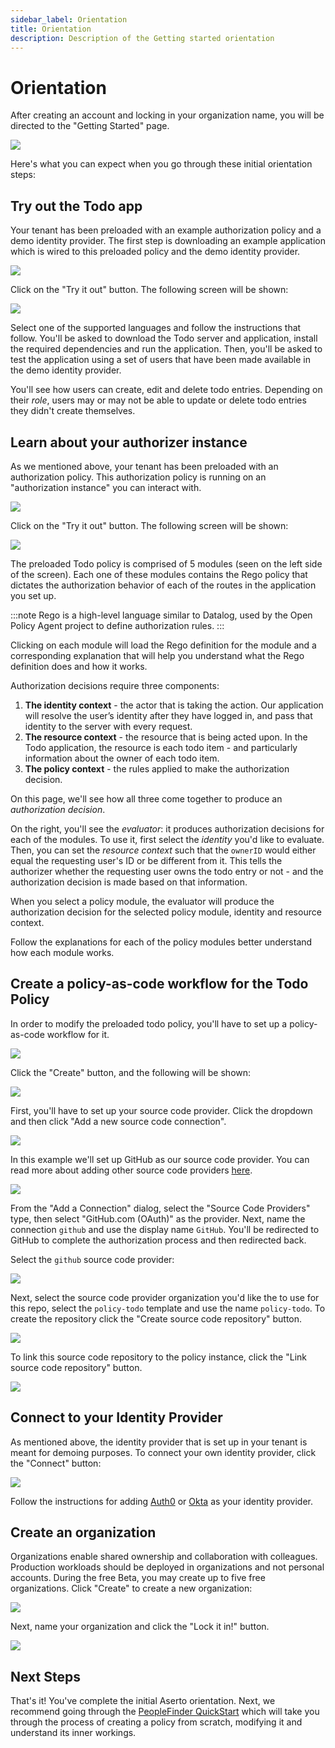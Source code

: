 ```yaml
---
sidebar_label: Orientation
title: Orientation
description: Description of the Getting started orientation
---
```


# Orientation

After creating an account and locking in your organization name, you will be directed to the "Getting Started" page.

<img src="/getting-started-page.png" />

Here's what you can expect when you go through these initial orientation steps:

## Try out the Todo app
Your tenant has been preloaded with an example authorization policy and a demo identity provider. The first step is downloading an example application which is wired to this preloaded policy and the demo identity provider.

<img src="/step-try-todo-app.png" />

Click on the "Try it out" button. The following screen will be shown:

<img src="/download-todo-app.png" />

Select one of the supported languages and follow the instructions that follow. You'll be asked to download the Todo server and application, install the required dependencies and run the application. Then, you'll be asked to test the application using a set of users that have been made available in the demo identity provider.

You'll see how users can create, edit and delete todo entries. Depending on their _role_, users may or may not be able to update or delete todo entries they didn't create themselves.

## Learn about your authorizer instance

As we mentioned above, your tenant has been preloaded with an authorization policy. This authorization policy is running on an "authorization instance" you can interact with.

<img src="/step-learn-about-authorizer.png" />

Click on the "Try it out" button. The following screen will be shown:

<img src="/todo-orientation-page.png" />

The preloaded Todo policy is comprised of 5 modules (seen on the left side of the screen). Each one of these modules contains the Rego policy that dictates the authorization behavior of each of the routes in the application you set up.

:::note
Rego is a high-level language similar to Datalog, used by the Open Policy Agent project to define authorization rules.
:::

Clicking on each module will load the Rego definition for the module and a corresponding explanation that will help you understand what the Rego definition does and how it works.

Authorization decisions require three components:

1. **The identity context** - the actor that is taking the action. Our application will resolve the user’s identity after they have logged in, and pass that identity to the server with every request.
2. **The resource context** - the resource that is being acted upon. In the Todo application, the resource is each todo item - and particularly information about the owner of each todo item.
3. **The policy context** - the rules applied to make the authorization decision.

On this page, we'll see how all three come together to produce an _authorization decision_.

On the right, you'll see the _evaluator_: it produces authorization decisions for each of the modules. To use it, first select the _identity_ you'd like to evaluate. Then, you can set the _resource context_ such that the `ownerID` would either equal the requesting user's ID or be different from it. This tells the authorizer whether the requesting user owns the todo entry or not - and the authorization decision is made based on that information.

When you select a policy module, the evaluator will produce the authorization decision for the selected policy module, identity and resource context.

Follow the explanations for each of the policy modules better understand how each module works.

## Create a policy-as-code workflow for the Todo Policy

In order to modify the preloaded todo policy, you'll have to set up a policy-as-code workflow for it.

<img src="/step-create-policy-as-code-flow.png" />

Click the "Create" button, and the following will be shown:

<img src="/set-source-code-create-repo.png" />

First, you'll have to set up your source code provider. Click the dropdown and then click "Add a new source code connection".

<img src="/add-source-code-provider-dialog.png" />

In this example we'll set up GitHub as our source code provider. You can read more about adding other source code providers [here](/docs/aserto-console/connections/overview).

<img src="/add-connection-scc-github.png" />

From the "Add a Connection" dialog, select the "Source Code Providers" type, then select "GitHub.com (OAuth)" as the provider. Next, name the connection `github` and use the display name `GitHub`. You'll be redirected to GitHub to complete the authorization process and then redirected back.

Select the `github` source code provider:

<img src="/select-github-connection.png" />

Next, select the source code provider organization you'd like the to use for this repo, select the `policy-todo` template and use the name `policy-todo`. To create the repository click the "Create source code repository" button.

<img src="/select-org-and-repo-todo.png" />

To link this source code repository to the policy instance, click the "Link source code repository" button.

<img src="/link-source-code-repo.png" />

## Connect to your Identity Provider

As mentioned above, the identity provider that is set up in your tenant is meant for demoing purposes. To connect your own identity provider, click the "Connect" button:

<img src="/step-connect-idp.png" />

Follow the instructions for adding [Auth0](/docs/aserto-console/connections/setup-auth0) or [Okta](/docs/aserto-console/connections/setup-okta) as your identity provider.

## Create an organization

Organizations enable shared ownership and collaboration with colleagues. Production workloads should be deployed in organizations and not personal accounts. During the free Beta, you may create up to five free organizations. Click "Create" to create a new organization:

<img src="/step-create-organization.png" />

Next, name your organization and click the "Lock it in!" button.

<img src="/create-organization-dialog.png" />

## Next Steps
That's it! You've complete the initial Aserto orientation. Next, we recommend going through the [PeopleFinder QuickStart](/docs/getting-started/peoplefinder/peoplefinder-overview) which will take you through the process of creating a policy from scratch, modifying it and understand its inner workings.